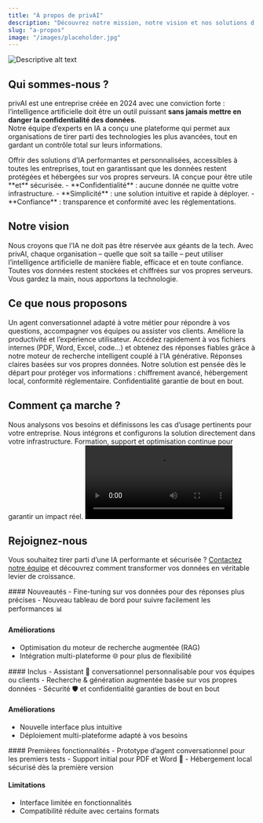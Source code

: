 ```yaml
---
title: "À propos de privAI"
description: "Découvrez notre mission, notre vision et nos solutions d’intelligence artificielle sécurisée et personnalisée"
slug: "a-propos"
image: "/images/placeholder.jpg"
---
```


<Frame>
  <img src="../images/accueil.png" alt="Descriptive alt text" />
</Frame>

## Qui sommes-nous ?

privAI est une entreprise créée en 2024 avec une conviction forte : l’intelligence artificielle doit être un outil puissant **sans jamais mettre en danger la confidentialité des données**.  
Notre équipe d’experts en IA a conçu une plateforme qui permet aux organisations de tirer parti des technologies les plus avancées, tout en gardant un contrôle total sur leurs informations.

<AccordionGroup>
<Accordion title="Notre mission">
Offrir des solutions d’IA performantes et personnalisées, accessibles à toutes les entreprises, tout en garantissant que les données restent protégées et hébergées sur vos propres serveurs.

<Check>
IA conçue pour être utile **et** sécurisée.
</Check>
</Accordion>

<Accordion title="Nos valeurs">
- **Confidentialité** : aucune donnée ne quitte votre infrastructure.  
- **Simplicité** : une solution intuitive et rapide à déployer.  
- **Confiance** : transparence et conformité avec les réglementations.  
</Accordion>
</AccordionGroup>

## Notre vision

<Tabs>
<Tab title="L'IA au service des entreprises">
Nous croyons que l’IA ne doit pas être réservée aux géants de la tech. Avec privAI, chaque organisation – quelle que soit sa taille – peut utiliser l’intelligence artificielle de manière fiable, efficace et en toute confiance.
</Tab>

<Tab title="Priorité à la sécurité">
Toutes vos données restent stockées et chiffrées sur vos propres serveurs. Vous gardez la main, nous apportons la technologie.
</Tab>
</Tabs>

## Ce que nous proposons

<CardGroup cols={3}>
<Card title="Assistant conversationnel sur mesure" icon="message-circle" href="/chatbot-ia">
Un agent conversationnel adapté à votre métier pour répondre à vos questions, accompagner vos équipes ou assister vos clients.

<Check>
Améliore la productivité et l’expérience utilisateur.
</Check>
</Card>

<Card title="Recherche augmentée (RAG)" icon="search">
Accédez rapidement à vos fichiers internes (PDF, Word, Excel, code…) et obtenez des réponses fiables grâce à notre moteur de recherche intelligent couplé à l’IA générative.

<Check>
Réponses claires basées sur vos propres données.
</Check>
</Card>

<Card title="Sécurité intégrée" icon="shield">
Notre solution est pensée dès le départ pour protéger vos informations : chiffrement avancé, hébergement local, conformité réglementaire.

<Check>
Confidentialité garantie de bout en bout.
</Check>
</Card>
</CardGroup>

## Comment ça marche ?

<Steps>
<Step title="Diagnostic">
Nous analysons vos besoins et définissons les cas d’usage pertinents pour votre entreprise.
</Step>

<Step title="Mise en place">
Nous intégrons et configurons la solution directement dans votre infrastructure.
</Step>

<Step title="Accompagnement">
Formation, support et optimisation continue pour garantir un impact réel.
</Step>
</Steps>

<Frame>
<video
  controls
  className="w-full aspect-video rounded-xl"
  src="https://github.com/MathieuBosse/docs/releases/download/mintlify/demo.mp4"
></video>
</Frame>

## Rejoignez-nous

Vous souhaitez tirer parti d’une IA performante et sécurisée ? [Contactez notre équipe](/contact) et découvrez comment transformer vos données en véritable levier de croissance.

<Update label="v1.1.0" description="Personnalisation avancée">
#### Nouveautés
- Fine-tuning sur vos données pour des réponses plus précises  
- Nouveau tableau de bord pour suivre facilement les performances 📊  

#### Améliorations
- Optimisation du moteur de recherche augmentée (RAG)  
- Intégration multi-plateforme 🌐 pour plus de flexibilité   
</Update>

<Update label="v1.0.0" description="Lancement officiel">
#### Inclus
- Assistant 💬 conversationnel personnalisable pour vos équipes ou clients   
- Recherche & génération augmentée basée sur vos propres données  
- Sécurité 🛡️ et confidentialité garanties de bout en bout 

#### Améliorations
- Nouvelle interface plus intuitive  
- Déploiement multi-plateforme adapté à vos besoins  
</Update>

<Update label="v0.9.0" description="Bêta privée">
#### Premières fonctionnalités
- Prototype d’agent conversationnel pour les premiers tests  
- Support initial pour PDF et Word 📄
- Hébergement local sécurisé dès la première version  

#### Limitations
- Interface limitée en fonctionnalités  
- Compatibilité réduite avec certains formats  
</Update>
